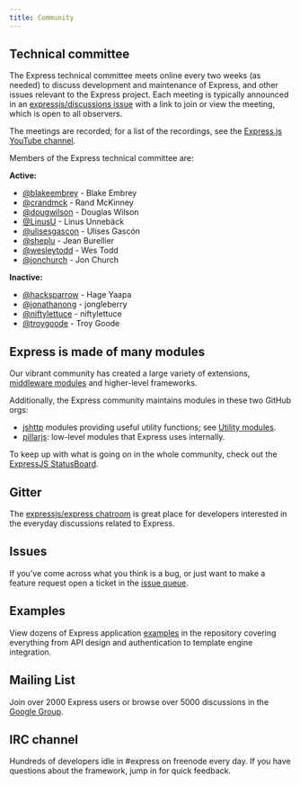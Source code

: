 ```yaml
---
title: Community
---
```


## Technical committee

The Express technical committee meets online every two weeks (as needed) to discuss development and maintenance of Express,
and other issues relevant to the Express project. Each meeting is typically announced in an
[expressjs/discussions issue](https://github.com/expressjs/discussions/issues) with a link to join or view the meeting, which is
open to all observers.

The meetings are recorded; for a list of the recordings, see the [Express.js YouTube channel](https://www.youtube.com/channel/UCYjxjAeH6TRik9Iwy5nXw7g).

Members of the Express technical committee are:

**Active:**

- [@blakeembrey](https://github.com/blakeembrey) - Blake Embrey
- [@crandmck](https://github.com/crandmck) - Rand McKinney
- [@dougwilson](https://github.com/dougwilson) - Douglas Wilson
- [@LinusU](https://github.com/LinusU) - Linus Unnebäck
- [@ulisesgascon](https://github.com/ulisesGascon) - Ulises Gascón
- [@sheplu](https://github.com/sheplu) - Jean Burellier
- [@wesleytodd](https://github.com/wesleytodd) - Wes Todd
- [@jonchurch](https://github.com/jonchurch) - Jon Church

**Inactive:**

- [@hacksparrow](https://github.com/hacksparrow) - Hage Yaapa
- [@jonathanong](https://github.com/jonathanong) - jongleberry
- [@niftylettuce](https://github.com/niftylettuce) - niftylettuce
- [@troygoode](https://github.com/troygoode) - Troy Goode

## Express is made of many modules

Our vibrant community has created a large variety of extensions,
[middleware modules](/resources/middleware) and higher-level frameworks.

Additionally, the Express community maintains modules in these two GitHub orgs:

- [jshttp](https://jshttp.github.io/) modules providing useful utility functions; see [Utility modules](/resources/utils).
- [pillarjs](https://pillarjs.github.io/): low-level modules that Express uses internally.

To keep up with what is going on in the whole community, check out the [ExpressJS StatusBoard](https://expressjs.github.io/statusboard/).

## Gitter

The [expressjs/express chatroom](https://gitter.im/expressjs/express) is great place
for developers interested in the everyday discussions related to Express.

## Issues

If you've come across what you think is a bug, or just want to make
a feature request open a ticket in the [issue queue](https://github.com/expressjs/express/issues).

## Examples

View dozens of Express application [examples](https://github.com/expressjs/express/tree/master/examples)
in the repository covering everything from API design and authentication to template engine integration.

## Mailing List

Join over 2000 Express users or browse over 5000
discussions in the [Google Group](https://groups.google.com/group/express-js).

## IRC channel

Hundreds of developers idle in #express on freenode every day.
If you have questions about the framework, jump in for quick
feedback.
